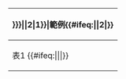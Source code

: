 {|class=wikitable
!colspan={{#ifeq:{{{橫表|}}}|{{{橫表|*}}}|2|1}}|範例{{#ifeq:{{{橫表|}}}|{{{橫表|*}}}|2|}}
|-
|表1
{{#ifeq:{{{橫表|}}}|{{{橫表|*}}}|{{豎號}}{{{橫表|}}}|}}
|}
